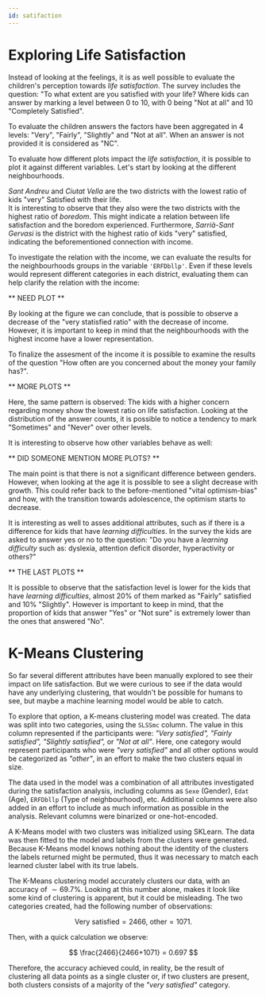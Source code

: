 ```yaml
---
id: satifaction
---
```



# Exploring Life Satisfaction

Instead of looking at the feelings, it is as well possible to evaluate the children's perception towards _life satisfaction_. 
The survey includes the question: "To what extent are you satisfied with your life? 
Where kids can answer by marking a level between 0 to 10, with 0 being "Not at all" and 10 "Completely Satisfied". 

To evaluate the children answers the factors have been aggregated in 4 levels: "Very", "Fairly", "Slightly" and "Not at all". 
When an answer is not provided it is considered as "NC".

To evaluate how different plots impact the _life satisfaction_, it is possible to plot it against different variables. 
Let's start by looking at the different neighbourhoods.


<Bar />


_Sant Andreu_ and _Ciutat Vella_ are the two districts with the lowest ratio of kids "very" Satisfied with their life.  
It is interesting to observe that they also were the two districts with the highest ratio of _boredom_. 
This might indicate a relation between life satisfaction and the boredom experienced. 
Furthermore, _Sarrià-Sant Gervasi_ is the district with the highest ratio of kids "very" satisfied, indicating the beforementioned connection with income. 

To investigate the relation with the income, we can evaluate the results for the neighbourhoods groups in the variable `'ERFDbllp'`. 
Even if these levels would represent different categories in each district, evaluating them can help clarify the relation with the income:


** NEED PLOT **


By looking at the figure we can conclude, that is possible to observe a decrease of the "very statisfied ratio" with the decrease of income. 
However, it is important to keep in mind that the neighbourhoods with the highest income have a lower representation.

To finalize the assesment of the income it is possible to examine the results of the question "How often are you concerned about the money your family has?". 


** MORE PLOTS **


Here, the same pattern is observed: The kids with a higher concern regarding money show the lowest ratio on life satisfaction. 
Looking at the distribution of the answer counts, it is possible to notice a tendency to mark "Sometimes" and "Never" over other levels.

It is interesting to observe how other variables behave as well:


** DID SOMEONE MENTION MORE PLOTS? **


The main point is that there is not a significant difference between genders. 
However, when looking at the age it is possible to see a slight decrease with growth. 
This could refer back to the before-mentioned "vital optimism-bias" and how, with the transition towards adolescence, the optimism starts to decrease.

It is interesting as well to asses additional attributes, such as if there is a difference for kids that have _learning difficulties_. 
In the survey the kids are asked to answer yes or no to the question: 
"Do you have a _learning difficulty_ such as: dyslexia, attention deficit disorder, hyperactivity or others?" 


** THE LAST PLOTS **


It is possible to observe that the satisfaction level is lower for the kids that have _learning difficulties_, 
almost 20% of them marked as "Fairly" satisfied and 10% "Slightly". 
However is important to keep in mind, that the proportion of kids that answer "Yes" or "Not sure" is extremely lower than the ones that answered "No".


# K-Means Clustering

So far several different attributes have been manually explored to see their impact on life satisfaction.
But we were curious to see if the data would have any underlying clustering, that wouldn't be possible for humans to see,
but maybe a machine learning model would be able to catch.

To explore that option, a K-means clustering model was created. The data was split into two categories, using the `SLSSmc` column.
The value in this column represented if the participants were: _"Very satisfied", "Fairly satisfied", "Slightly satisfied",_ or _"Not at all"_.
Here, one category would represent participants who were _"very satisfied"_ and all other options would be categorized as _"other"_,
in an effort to make the two clusters equal in size.

The data used in the model was a combination of all attributes investigated during the satisfaction analysis,
including columns as `Sexe` (Gender), `Edat` (Age), `ERFDbllp` (Type of neighbourhood), etc.
Additional columns were also added in an effort to include as much information as possible in the analysis.
Relevant columns were binarized or one-hot-encoded.

A K-Means model with two clusters was initialized using SKLearn. The data was then fitted to the model and labels from the clusters were generated.
Because K-Means model knows nothing about the identity of the clusters the labels returned might be permuted, thus it was necessary to match each learned cluster label with its true labels.

The K-Means clustering model accurately clusters our data, with an accuracy of $\sim 69.7\%$.
Looking at this number alone, makes it look like some kind of clustering is apparent, but it could be misleading.
The two categories created, had the following number of observations:

$$
\text{Very satisfied} = 2466,\ \text{other} = 1071.
$$

Then, with a quick calculation we observe:

$$ 
\frac{2466}{2466+1071} = 0.697
$$

Therefore, the accuracy achieved could, in reality, be the result of clustering all data points as a single cluster or, if two clusters are present,
both clusters consists of a majority of the _"very satisfied"_ category.
